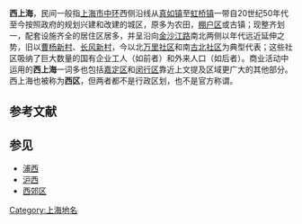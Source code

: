 '''西上海'''，民间一般指[[上海市|上海市]][[上海中环路|中环]]西侧沿线从[[真如镇|真如镇]]至[[虹桥镇|虹桥镇]]一带自20世纪50年代至今按照政府的规划兴建和改建的城区，原多为农田，[[棚户区|棚户区]]或古镇；现整齐划一，配套设施齐全的居住区居多，并呈沿向[[金沙江路|金沙江路]]南北两侧以年代远近延伸之势，旧以[[曹杨新村|曹杨新村]]、[[长风新村|长风新村]]，今以北[[万里社区|万里社区]]和南[[古北|古北社区]]为典型代表；这些社区吸纳了巨大数量的国有企业工人（如前者）和外来人口（如后者）。商业活动中运用的'''西上海'''一词多也包括[[嘉定区|嘉定区]]和[[闵行区|闵行区]]靠近上文提及区域更广大的其他部分。西上海也被称为'''西区'''，但两者都不是行政区划，也不是官方称谓。

== 参考文献 ==
{{Reflist}}

== 参见 ==
* [[浦西|浦西]]
* [[沪西|沪西]]
* [[西郊区|西郊区]]

[[Category:上海地名|Category:上海地名]]

{{SH-stub}}